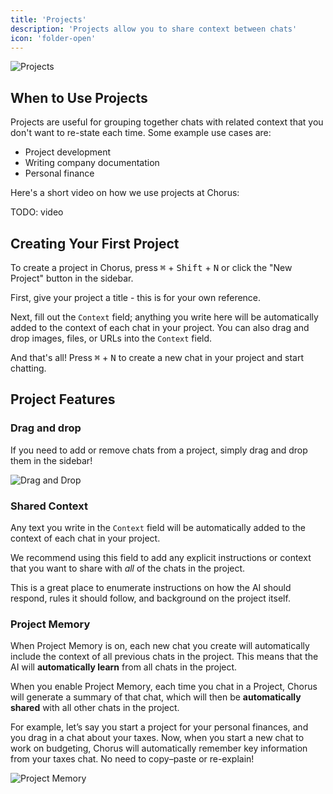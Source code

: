 ```yaml
---
title: 'Projects'
description: 'Projects allow you to share context between chats'
icon: 'folder-open'
---
```


<img src="/images/project-empty.png" alt="Projects" />

## When to Use Projects 

Projects are useful for grouping together chats with related context that you don't want to re-state each time. Some example use cases are: 

- Project development
- Writing company documentation
- Personal finance

Here's a short video on how we use projects at Chorus: 

TODO: video

## Creating Your First Project 
To create a project in Chorus, press <kbd>⌘</kbd> + <kbd>Shift</kbd> + <kbd>N</kbd> or click the "New Project" button in the sidebar.

First, give your project a title - this is for your own reference. 

Next, fill out the `Context` field; anything you write here will be automatically added to the context of each chat in your project. You can also drag and drop images, files, or URLs into the `Context` field.

And that's all! Press <kbd>⌘</kbd> + <kbd>N</kbd> to create a new chat in your project and start chatting.

## Project Features 

### Drag and drop

If you need to add or remove chats from a project, simply drag and drop them in the sidebar! 

<img src="/images/drag.gif" alt="Drag and Drop" />

### Shared Context 

Any text you write in the `Context` field will be automatically added to the context of each chat in your project. 

We recommend using this field to add any explicit instructions or context that you want to share with _all_ of the chats in the project.

This is a great place to enumerate instructions on how the AI should respond, rules it should follow, and background on the project itself. 

### Project Memory 

When Project Memory is on, each new chat you create will automatically include the context of all previous chats in the project. This means that the AI will **automatically learn** from all chats in the project.

When you enable Project Memory, each time you chat in a Project, Chorus will generate a summary of that chat, which will then be **automatically shared** with all other chats in the project.

For example, let’s say you start a project for your personal finances, and you drag in a chat about your taxes. Now, when you start a new chat to work on budgeting, Chorus will automatically remember key information from your taxes chat. No need to copy–paste or re-explain!

<img src="/images/memory.png" alt="Project Memory" />

